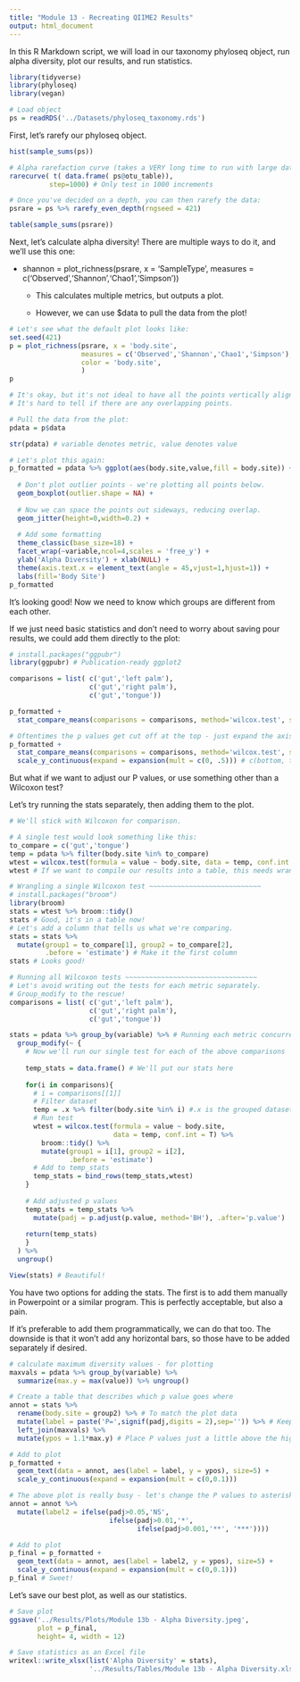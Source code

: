 ```yaml
---
title: "Module 13 - Recreating QIIME2 Results"
output: html_document
---
```


In this R Markdown script, we will load in our taxonomy phyloseq object, run alpha diversity, plot our results, and run statistics.

```r
library(tidyverse)
library(phyloseq)
library(vegan)

# Load object
ps = readRDS('../Datasets/phyloseq_taxonomy.rds')
```

First, let's rarefy our phyloseq object.

```r
hist(sample_sums(ps))

# Alpha rarefaction curve (takes a VERY long time to run with large datasets):
rarecurve( t( data.frame( ps@otu_table)),
          step=1000) # Only test in 1000 increments

# Once you've decided on a depth, you can then rarefy the data:
psrare = ps %>% rarefy_even_depth(rngseed = 421)

table(sample_sums(psrare))
```

Next, let's calculate alpha diversity! There are multiple ways to do it, and we'll use this one:

-   shannon = plot_richness(psrare, x = 'SampleType', measures = c('Observed','Shannon','Chao1','Simpson'))

    -   This calculates multiple metrics, but outputs a plot.

    -   However, we can use \$data to pull the data from the plot!

```r
# Let's see what the default plot looks like:
set.seed(421)
p = plot_richness(psrare, x = 'body.site', 
                  measures = c('Observed','Shannon','Chao1','Simpson'),
                  color = 'body.site',
                  )
p

# It's okay, but it's not ideal to have all the points vertically aligned. 
# It's hard to tell if there are any overlapping points.

# Pull the data from the plot:
pdata = p$data

str(pdata) # variable denotes metric, value denotes value

# Let's plot this again:
p_formatted = pdata %>% ggplot(aes(body.site,value,fill = body.site)) +
  
  # Don't plot outlier points - we're plotting all points below.
  geom_boxplot(outlier.shape = NA) + 
  
  # Now we can space the points out sideways, reducing overlap.
  geom_jitter(height=0,width=0.2) +
  
  # Add some formatting
  theme_classic(base_size=18) +
  facet_wrap(~variable,ncol=4,scales = 'free_y') +
  ylab('Alpha Diversity') + xlab(NULL) +
  theme(axis.text.x = element_text(angle = 45,vjust=1,hjust=1)) +
  labs(fill='Body Site')
p_formatted
```

It's looking good! Now we need to know which groups are different from each other.

If we just need basic statistics and don't need to worry about saving pour results, we could add them directly to the plot:

```r
# install.packages("ggpubr")
library(ggpubr) # Publication-ready ggplot2

comparisons = list( c('gut','left palm'), 
                    c('gut','right palm'),
                    c('gut','tongue'))

p_formatted +
  stat_compare_means(comparisons = comparisons, method='wilcox.test', size=6)

# Oftentimes the p values get cut off at the top - just expand the axis by a fraction
p_formatted +
  stat_compare_means(comparisons = comparisons, method='wilcox.test', size=6) +
  scale_y_continuous(expand = expansion(mult = c(0, .5))) # c(bottom, top)
```

But what if we want to adjust our P values, or use something other than a Wilcoxon test?

Let's try running the stats separately, then adding them to the plot.

```r
# We'll stick with Wilcoxon for comparison.

# A single test would look something like this:
to_compare = c('gut','tongue')
temp = pdata %>% filter(body.site %in% to_compare)
wtest = wilcox.test(formula = value ~ body.site, data = temp, conf.int = T)
wtest # If we want to compile our results into a table, this needs wrangling.

# Wrangling a single Wilcoxon test ~~~~~~~~~~~~~~~~~~~~~~~~~~~~
# install.packages("broom")
library(broom)
stats = wtest %>% broom::tidy()
stats # Good, it's in a table now!
# Let's add a column that tells us what we're comparing.
stats = stats %>% 
  mutate(group1 = to_compare[1], group2 = to_compare[2],
         .before = 'estimate') # Make it the first column
stats # Looks good!

# Running all Wilcoxon tests ~~~~~~~~~~~~~~~~~~~~~~~~~~~~~~~~~
# Let's avoid writing out the tests for each metric separately.
# Group_modify to the rescue!
comparisons = list( c('gut','left palm'), 
                    c('gut','right palm'),
                    c('gut','tongue'))

stats = pdata %>% group_by(variable) %>% # Running each metric concurrently
  group_modify(~ {
    # Now we'll run our single test for each of the above comparisons
    
    temp_stats = data.frame() # We'll put our stats here
    
    for(i in comparisons){
      # i = comparisons[[1]]
      # Filter dataset
      temp = .x %>% filter(body.site %in% i) #.x is the grouped dataset
      # Run test
      wtest = wilcox.test(formula = value ~ body.site,
                          data = temp, conf.int = T) %>%
        broom::tidy() %>% 
        mutate(group1 = i[1], group2 = i[2],
               .before = 'estimate')
      # Add to temp_stats
      temp_stats = bind_rows(temp_stats,wtest)
    }
    
    # Add adjusted p values
    temp_stats = temp_stats %>% 
      mutate(padj = p.adjust(p.value, method='BH'), .after='p.value')
    
    return(temp_stats)
    }
  ) %>% 
  ungroup()

View(stats) # Beautiful!
```

You have two options for adding the stats. The first is to add them manually in Powerpoint or a similar program. This is perfectly acceptable, but also a pain.

If it's preferable to add them programmatically, we can do that too. The downside is that it won't add any horizontal bars, so those have to be added separately if desired.

```r
# calculate maximum diversity values - for plotting
maxvals = pdata %>% group_by(variable) %>% 
  summarize(max.y = max(value)) %>% ungroup()

# Create a table that describes which p value goes where
annot = stats %>% 
  rename(body.site = group2) %>% # To match the plot data
  mutate(label = paste('P=',signif(padj,digits = 2),sep='')) %>% # Keep Padj to 2 sig figs
  left_join(maxvals) %>% 
  mutate(ypos = 1.1*max.y) # Place P values just a little above the highest point

# Add to plot
p_formatted +
  geom_text(data = annot, aes(label = label, y = ypos), size=5) +
  scale_y_continuous(expand = expansion(mult = c(0,0.1)))

# The above plot is really busy - let's change the P values to asterisks.
annot = annot %>% 
  mutate(label2 = ifelse(padj>0.05,'NS',
                         ifelse(padj>0.01,'*',
                                ifelse(padj>0.001,'**', '***'))))

# Add to plot
p_final = p_formatted +
  geom_text(data = annot, aes(label = label2, y = ypos), size=5) +
  scale_y_continuous(expand = expansion(mult = c(0,0.1)))
p_final # Sweet!
```

Let's save our best plot, as well as our statistics.

```r
# Save plot
ggsave('../Results/Plots/Module 13b - Alpha Diversity.jpeg',
       plot = p_final,
       height= 4, width = 12)

# Save statistics as an Excel file
writexl::write_xlsx(list('Alpha Diversity' = stats),
                    '../Results/Tables/Module 13b - Alpha Diversity.xlsx')
```
